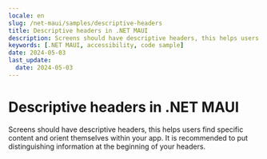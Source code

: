 ```yaml
---
locale: en
slug: /net-maui/samples/descriptive-headers
title: Descriptive headers in .NET MAUI
description: Screens should have descriptive headers, this helps users find specific content and orient themselves within your app.
keywords: [.NET MAUI, accessibility, code sample]
date: 2024-05-03
last_update:
  date: 2024-05-03
---
```


# Descriptive headers in .NET MAUI

Screens should have descriptive headers, this helps users find specific content and orient themselves within your app. It is recommended to put distinguishing information at the beginning of your headers.

<CodeSample id="screen-headers" locale="en" platform="net-maui"/>
